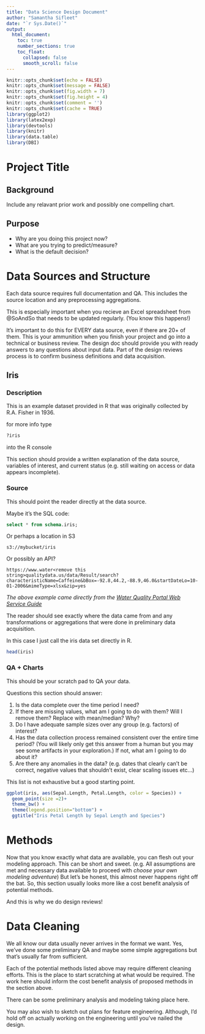 ```yaml
---
title: "Data Science Design Document"
author: "Samantha Sifleet"
date: "`r Sys.Date()`"
output:
  html_document:
    toc: true
    number_sections: true
    toc_float:
      collapsed: false
      smooth_scroll: false
---
```


```r

knitr::opts_chunk$set(echo = FALSE)
knitr::opts_chunk$set(message = FALSE)
knitr::opts_chunk$set(fig.width = 7)
knitr::opts_chunk$set(fig.height = 4)
knitr::opts_chunk$set(comment = '')
knitr::opts_chunk$set(cache = TRUE)
library(ggplot2)
library(latex2exp)
library(devtools)
library(knitr)
library(data.table)
library(DBI)
```

# Project Title

## Background

Include any relavant prior work and possibly one compelling chart.

## Purpose

* Why are you doing this project now?
* What are you trying to predict/measure?
* What is the default decision?

# Data Sources and Structure

Each data source requires full documentation and QA. This includes the source location and any preprocessing aggregations.

This is especially important when you recieve an Excel spreadsheet from @SoAndSo that needs to be updated regularly. (You know this happens!)

It's important to do this for EVERY data source, even if there are 20+ of them. This is your ammunition when you finish your project and go into a technical or business review. The design doc should provide you with ready answers to any questions about input data. Part of the design reviews process is to confirm business definitions and data acquisition.

## Iris {.tabset .tabset-fade .tabset-pills}

### Description

This is an example dataset provided in R that was originally collected by R.A. Fisher in 1936.

for more info type

~~~r
?iris
~~~

into the R console

This section should provide a written explanation of the data source, variables of interest, and current status (e.g. still waiting on access or data appears incomplete).

### Source

This should point the reader directly at the data source. 

Maybe it's the SQL code:

~~~sql
select * from schema.iris;
~~~

Or perhaps a location in S3

    s3://mybucket/iris
    
Or possibly an API?

    https://www.water<remove this string>qualitydata.us/data/Result/search?characteristicName=Caffeine&bBox=-92.8,44.2,-88.9,46.0&startDateLo=10-01-2006&mimeType=xlsx&zip=yes
    
*The above example came directly from the [Water Quality Portal Web Service Guide](https://www.waterqualitydata.us/webservices_documentation/#WQPWebServicesGuide)*
    
The reader should see exactly where the data came from and any transformations or aggregations that were done in preliminary data acquisition.

In this case I just call the iris data set directly in R.

```r
head(iris)
```

### QA + Charts

This should be your scratch pad to QA your data.

Questions this section should answer:

1. Is the data complete over the time period I need? 
2. If there are missing values, what am I going to do with them? Will I remove them? Replace with mean/median? Why?
3. Do I have adequate sample sizes over any group (e.g. factors) of interest?
4. Has the data collection process remained consistent over the entire time period? (You will likely only get this answer from a human but you may see some artifacts in your exploration.) If not, what am I going to do about it?
5. Are there any anomalies in the data? (e.g. dates that clearly can't be correct, negative values that shouldn't exist, clear scaling issues etc...)

This list is not exhaustive but a good starting point.

```r

ggplot(iris, aes(Sepal.Length, Petal.Length, color = Species)) +
  geom_point(size =2)+
  theme_bw() +
  theme(legend.position="bottom") +
  ggtitle("Iris Petal Length by Sepal Length and Species")

``` 


# Methods

Now that you know exactly what data are available, you can flesh out your modeling approach. This can be short and sweet. (e.g. All assumptions are met and necessary data available to proceed with *choose your own modeling adventure*) But let's be honest, this almost never happens right off the bat. So, this section usually looks more like a cost benefit analysis of potential methods. 

And this is why we do design reviews!

# Data Cleaning

We all know our data usually never arrives in the format we want. Yes, we've done some preliminary QA and maybe some simple aggregations but that's usually far from sufficient.

Each of the potential methods listed above may require different cleaning efforts. This is the place to start scratching at what would be required. The work here should inform the cost benefit analysis of proposed methods in the section above.

There can be some preliminary analysis and modeling taking place here.

You may also wish to sketch out plans for feature engineering. Although, I'd hold off on actually working on the engineering until you've nailed the design.

